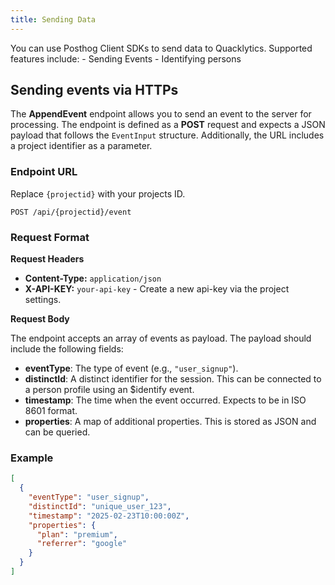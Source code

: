 ```yaml
---
title: Sending Data
---
```



<Aside type="tip">
You can use Posthog Client SDKs to send data to Quacklytics. Supported features include:
- Sending Events
- Identifying persons
</Aside>

## Sending events via HTTPs

The **AppendEvent** endpoint allows you to send an event to the server for processing. The endpoint is defined as a **POST** request and expects a JSON payload that follows the `EventInput` structure. Additionally, the URL includes a project identifier as a parameter.

### Endpoint URL

Replace `{projectid}` with your projects ID.

```
POST /api/{projectid}/event
```

### Request Format

**Request Headers**

- **Content-Type:** `application/json`
- **X-API-KEY:** `your-api-key` - Create a new api-key via the project settings.

**Request Body**

The endpoint accepts an array of events as payload. The payload should include the following fields:

- **eventType**: The type of event (e.g., `"user_signup"`).
- **distinctId**: A distinct identifier for the session. This can be connected to a person profile using an $identify event.
- **timestamp**: The time when the event occurred. Expects to be in ISO 8601 format.
- **properties**: A map of additional properties. This is stored as JSON and can be queried.

### Example

```json
[
  {
    "eventType": "user_signup",
    "distinctId": "unique_user_123",
    "timestamp": "2025-02-23T10:00:00Z",
    "properties": {
      "plan": "premium",
      "referrer": "google"
    }
  }
]
```
